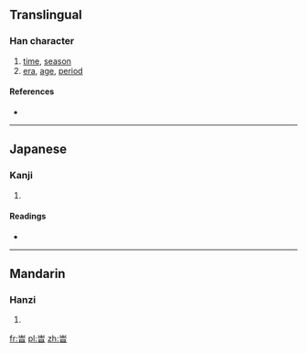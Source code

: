 ==Translingual==

===Han character===
{{Han char|rn=72|rad=日|as=04|sn=8|four=|canj=山一日 (UMA)}}

# [[time]], [[season]]
# [[era]], [[age]], [[period]]

====References====
* {{Han ref|kx=0490.230|dkj=13773|dj=0851.230|hdz=21496.090|uh=65F9|ud=26105}}

----

==Japanese==

===Kanji===
{{ja-kanji|grade=|rs=日04}}

# {{defn|Japanese|sort=日04}}

====Readings====
* {{ja-readings|on=[[じ]] (ji)|kun=[[とき]] (toki)}}

----

==Mandarin==

===Hanzi===
{{cmn-hanzi|pin=[[shí]] ([[shi2]])|wg=shih<sup>2</sup>}}

# {{defn|Mandarin|sort=日04}}

[[fr:旹]]
[[pl:旹]]
[[zh:旹]]